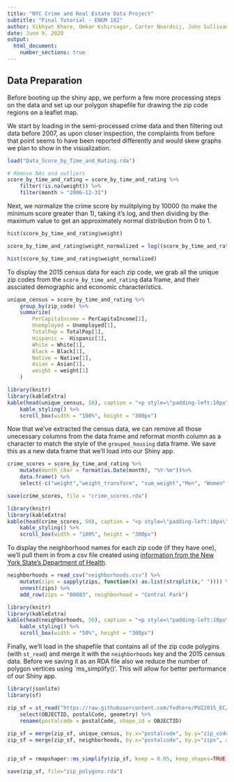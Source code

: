 ```yaml
---
title: "NYC Crime and Real Estate Data Project"
subtitle: "Final Tutorial - ENGM 182"
author: Vikhyat Khare, Omkar Kshirsagar, Carter Noordsij, John Sullivan
date: June 9, 2020
output:
  html_document:
    number_sections: true
---
```



## Data Preparation

Before booting up the shiny app, we perform a few more processing steps on the data and set up our polygon shapefile for drawing the zip code regions on a leaflet map.

We start by loading in the semi-processed crime data and then filtering out data before 2007, as upon closer inspection, the complaints from before that point seems to have been reported differently and would skew graphs we plan to show in the visualization.

```r
load("Data_Score_by_Time_and_Rating.rda")

# Remove NAs and outliers
score_by_time_and_rating = score_by_time_and_rating %>%
    filter(!is.na(weight)) %>%
    filter(month > "2006-12-31")
```

Next, we normalize the crime score by mulitplying by 10000 (to make the minimum score greater than 1), taking it's log, and then dividing by the maximum value to get an approximately normal distribution from 0 to 1.

```r
hist(score_by_time_and_rating$weight)

score_by_time_and_rating$weight_normalized = log((score_by_time_and_rating$weight)*100000)/max(score_by_time_and_rating$weight_transform)

hist(score_by_time_and_rating$weight_normalized)
```

To display the 2015 census data for each zip code, we grab all the unique zip codes from the `score_by_time_and_rating` data frame, and their assciated demographic and economic characteristics.
```r
unique_census = score_by_time_and_rating %>%
    group_by(zip_code) %>%
    summarize(
        PerCapitaIncome = PerCapitaIncome[1],
        Unemployed = Unemployed[1],
        TotalPop = TotalPop[1],
        Hispanic =  Hispanic[1],
        White = White[1],
        Black = Black[1], 
        Native = Native[1], 
        Asian = Asian[1],
        weight = weight[1]
    )
```

```r
library(knitr)
library(kableExtra)
kable(head(unique_census, 50), caption = "<p style=\"padding-left:10px\"> **unique_census**</p>") %>%
    kable_styling() %>%
    scroll_box(width = "100%", height = "300px")
```

Now that we've extracted the census data, we can remove all those unecessary columns from the data frame and reformat month column as a character to match the style of the `grouped_housing` data frame. We save this as a new data frame that we'll load into our Shiny app.
```r
crime_scores = score_by_time_and_rating %>%
    mutate(month_char = format(as.Date(month), "%Y-%m"))%>%
    data.frame() %>%
    select(-c("weight","weight_transform", "sum_weight","Men", "Women", "Hispanic", "White", "Black", "Native", "Asian", "TotalPop", "PerCapitaIncome", "Unemployed"))

save(crime_scores, file = "crime_scores.rda")
```

```r
library(knitr)
library(kableExtra)
kable(head(crime_scores, 50), caption = "<p style=\"padding-left:10px\"> **crime_scores**</p>") %>%
    kable_styling() %>%
    scroll_box(width = "100%", height = "300px")
```

    
To display the neighborhood names for each zip code (if they have one), we'll pull them in from a csv file created using [information from the New York State's Department of Health](https://www.health.ny.gov/statistics/cancer/registry/appendix/neighborhoods.htm).

```r
neighborhoods = read_csv("neighborhoods.csv") %>%
    mutate(zips = sapply(zips, function(x) as.list(strsplit(x," ")))) %>%
    unnest(zips) %>%
    add_row(zips = "00083", neighborhood = "Central Park")
```

```r
library(knitr)
library(kableExtra)
kable(head(neighborhoods, 50), caption = "<p style=\"padding-left:10px\"> **neighborhoods**</p>") %>%
    kable_styling() %>%
    scroll_box(width = "50%", height = "300px")
```

Finally, we'll load in the shapefile that contains all of the zip code polygins (with `st_read`) and merge it with the `neighborhoods` key and the 2015 census data. Before we saving it as an RDA file also we reduce the number of polygon vertices using `ms_simplify()'. This will allow for better performance of our Shiny app.
```r
library(jsonlite)
library(sf)

zip_sf = st_read("https://raw.githubusercontent.com/fedhere/PUI2015_EC/master/mam1612_EC/nyc-zip-code-tabulation-areas-polygons.geojson", stringsAsFactors = FALSE) %>%
    select(OBJECTID, postalCode, geometry) %>%
    rename(postalcode = postalCode, shape_id = OBJECTID)
    
zip_sf = merge(zip_sf, unique_census, by.x="postalcode", by.y="zip_code", all.x=TRUE)
zip_sf = merge(zip_sf, neighborhoods, by.x="postalcode", by.y="zips", all.x=TRUE)


zip_sf = rmapshaper::ms_simplify(zip_sf, keep = 0.05, keep_shapes=TRUE)

save(zip_sf, file="zip_polygons.rda")
```

